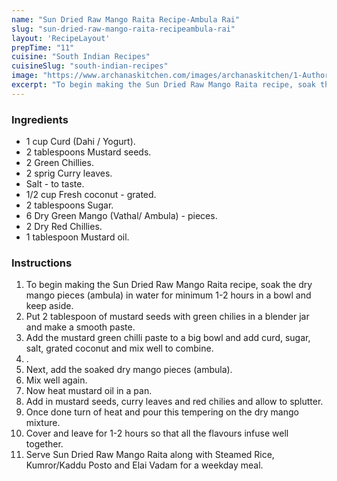 ---
name: "Sun Dried Raw Mango Raita Recipe-Ambula Rai"
slug: "sun-dried-raw-mango-raita-recipeambula-rai"
layout: 'RecipeLayout'
prepTime: "11"
cuisine: "South Indian Recipes"
cuisineSlug: "south-indian-recipes"
image: "https://www.archanaskitchen.com/images/archanaskitchen/1-Author/firsttimercook/Sundried_Raw_Mango_Raita__Ambula_Rai.jpg"
excerpt: "To begin making the Sun Dried Raw Mango Raita recipe, soak the dry mango pieces ambula in water for minimum 1-2 hours in a bowl and keep aside"
---

### Ingredients

- 1 cup Curd (Dahi / Yogurt).
- 2 tablespoons Mustard seeds.
- 2 Green Chillies.
- 2 sprig Curry leaves.
- Salt - to taste.
- 1/2 cup Fresh coconut - grated.
- 2 tablespoons Sugar.
- 6 Dry Green Mango (Vathal/ Ambula) - pieces.
- 2 Dry Red Chillies.
- 1 tablespoon Mustard oil.

### Instructions

1. To begin making the Sun Dried Raw Mango Raita recipe, soak the dry mango pieces (ambula) in water for minimum 1-2 hours in a bowl and keep aside.
1. Put 2 tablespoon of mustard seeds with green chilies in a blender jar and make a smooth paste.
1. Add the mustard green chilli paste to a big bowl and add curd, sugar, salt, grated coconut and mix well to combine.
1. .
1. Next, add the soaked dry mango pieces (ambula).
1. Mix well again.
1. Now heat mustard oil in a pan.
1. Add in mustard seeds, curry leaves and red chilies and allow to splutter.
1. Once done turn of heat and pour this tempering on the dry mango mixture.
1. Cover and leave for 1-2 hours so that all the flavours  infuse well together.
1. Serve Sun Dried Raw Mango Raita along with Steamed Rice, Kumror/Kaddu Posto  and Elai Vadam for a weekday meal.

